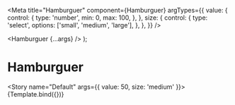 
<Meta
  title="Hamburguer"
  component={Hamburguer}
  argTypes={{
    value: {
      control: {
        type: 'number',
        min: 0,
        max: 100,
      },
    },
    size: {
      control: {
        type: 'select',
        options: ['small', 'medium', 'large'],
      },
    },
  }}
/>

  <Hamburguer {...args} />
);

# Hamburguer

<Story name="Default" args={{ value: 50, size: 'medium' }}>
  {Template.bind({})}
</Story>